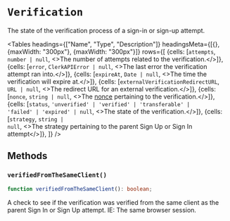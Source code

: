 
# `Verification`

The state of the verification process of a sign-in or sign-up attempt.

<Tables
  headings={["Name", "Type", "Description"]}
  headingsMeta={[{}, {maxWidth: "300px"}, {maxWidth: "300px"}]}
  rows={[
    {cells: [<code>attempts</code>, <code>number | null</code>, <>The number of attempts related to the verification.</>]},
    {cells: [<code>error</code>, <code>ClerkAPIError | null</code>, <>The last error the verification attempt ran into.</>]},
    {cells: [<code>expireAt</code>, <code>Date | null</code>, <>The time the verification will expire at.</>]},
    {cells: [<code>externalVerificationRedirectURL</code>, <code>URL | null</code>, <>The redirect URL for an external verification.</>]},
    {cells: [<code>nonce</code>, <code>string | null</code>, <>The <a href="https://en.wikipedia.org/wiki/Cryptographic_nonce">nonce</a> pertaining to the verification.</>]},
    {cells: [<code>status</code>, <code>'unverified' | 'verified' | 'transferable' | 'failed' | 'expired' | null</code>, <>The state of the verification.</>]},
    {cells: [<code>strategy</code>, <code>string | null</code>, <>The strategy pertaining to the parent Sign Up or Sign In attempt</>]},
  ]}
/>

## Methods

### `verifiedFromTheSameClient()`

```typescript
function verifiedFromTheSameClient(): boolean;
```

A check to see if the verification was verified from the same client as the parent Sign In or Sign Up attempt. IE: The same browser session.